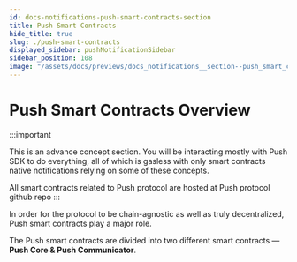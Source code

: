 ```yaml
---
id: docs-notifications-push-smart-contracts-section
title: Push Smart Contracts
hide_title: true
slug: ./push-smart-contracts
displayed_sidebar: pushNotificationSidebar
sidebar_position: 108
image: "/assets/docs/previews/docs_notifications__section--push_smart_contracts.png"
---
```


# Push Smart Contracts Overview

:::important

This is an advance concept section. You will be interacting mostly with Push SDK to do everything, all of which is gasless with only smart contracts native notifications relying on some of these concepts.

All smart contracts related to Push protocol are hosted at <AImp href='https://github.com/push-protocol/push-smart-contracts' title="Review Push protocol github repo">Push protocol github repo</AImp>
:::

<head>
  <title>
    {`Push smart contracts section | Push Notifications | Push Documentation`}
  </title>
</head>


In order for the protocol to be chain-agnostic as well as truly decentralized, Push smart contracts play a major role.

The Push smart contracts are divided into two different smart contracts — **Push Core & Push Communicator**.


<DocCardList />
